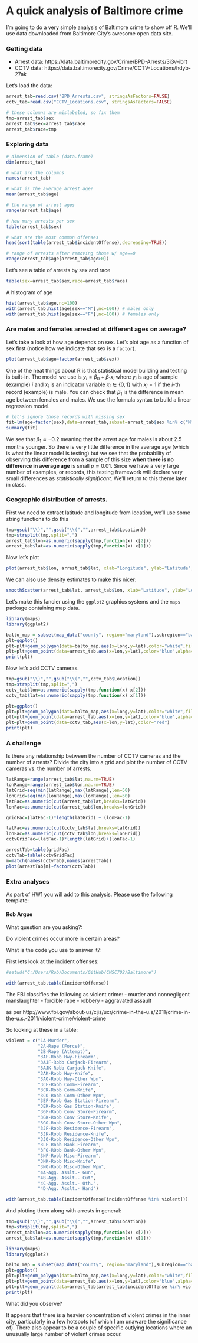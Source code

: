 A quick analysis of Baltimore crime
========================================================

I'm going to do a very simple analysis of Baltimore crime to show off R. We'll use data downloaded from Baltimore City's awesome open data site. 

### Getting data

* Arrest data: https://data.baltimorecity.gov/Crime/BPD-Arrests/3i3v-ibrt 
* CCTV data: https://data.baltimorecity.gov/Crime/CCTV-Locations/hdyb-27ak 

Let's load the data:
```r
arrest_tab=read.csv("BPD_Arrests.csv", stringsAsFactors=FALSE)
cctv_tab=read.csv("CCTV_Locations.csv", stringsAsFactors=FALSE)

# these columns are mislabeled, so fix them
tmp=arrest_tab$sex
arrest_tab$sex=arrest_tab$race
arrest_tab$race=tmp
```

### Exploring data

```r
# dimension of table (data.frame)
dim(arrest_tab)

# what are the columns
names(arrest_tab)

# what is the average arrest age?
mean(arrest_tab$age)

# the range of arrest ages
range(arrest_tab$age)

# how many arrests per sex
table(arrest_tab$sex)

# what are the most common offenses
head(sort(table(arrest_tab$incidentOffense),decreasing=TRUE))

# range of arrests after removing those w/ age==0
range(arrest_tab$age[arrest_tab$age>0])
```

Let's see a table of arrests by sex and race
```r
table(sex=arrest_tab$sex,race=arrest_tab$race)
```

A histogram of age

```r
hist(arrest_tab$age,nc=100)
with(arrest_tab,hist(age[sex=="M"],nc=100)) # males only
with(arrest_tab,hist(age[sex=="F"],nc=100)) # females only

```

### Are males and females arrested at different ages on average?

Let's take a look at how age depends on sex. Let's plot age as a function of sex first (notice how we indicate that sex is a `factor`). 

```r
plot(arrest_tab$age~factor(arrest_tab$sex))
```

One of the neat things about R is that statistical model building and testing is built-in. The model we use is $y_i=\beta_0+\beta_1 x_i$ where $y_i$ is age of sample (example) $i$ and $x_i$ is an indicator variable $x_i \in \{0,1\}$ with $x_i=1$ if the $i$-th record (example) is male. You can check that $\beta_1$ is the difference in mean age between females and males.
We use the formula syntax to build a linear regression model. 

```r
# let's ignore those records with missing sex
fit=lm(age~factor(sex),data=arrest_tab,subset=arrest_tab$sex %in% c("M","F"))
summary(fit)
```

We see that $\beta_1 \approx -0.2$ meaning that the arrest age for males is about 2.5 months younger. So there is very little difference in the average age (which is what the linear model is testing) but we see that the probability of observing this difference from a sample of this size **when there is no difference in average age** is small $p \approx 0.01$. Since we have a very large number of examples, or records, this testing framework will declare very small differences as *statistically significant*. We'll return to this theme later in class.


### Geographic distribution of arrests.

First we need to extract latitude and longitude from location, we'll use some string functions to do this

```r
tmp=gsub("\\)","",gsub("\\(","",arrest_tab$Location))
tmp=strsplit(tmp,split=",")
arrest_tab$lon=as.numeric(sapply(tmp,function(x) x[2]))
arrest_tab$lat=as.numeric(sapply(tmp,function(x) x[1]))
```

Now let's plot

```r
plot(arrest_tab$lon, arrest_tab$lat, xlab="Longitude", ylab="Latitude", main="Arrests in Baltimore")
```

We can also use density estimates to make this nicer:

```r
smoothScatter(arrest_tab$lat, arrest_tab$lon, xlab="Latitude", ylab="Longitude", main="Arrests in Baltimore")
```

Let's make this fancier using the `ggplot2` graphics systems and the `maps` package containing map data.

```r
library(maps)
library(ggplot2)

balto_map = subset(map_data("county", region="maryland"),subregion=="baltimore city")
plt=ggplot()
plt=plt+geom_polygon(data=balto_map,aes(x=long,y=lat),color="white",fill="gray40")
plt=plt+geom_point(data=arrest_tab,aes(x=lon,y=lat),color="blue",alpha=.1)
print(plt)
```

Now let's add CCTV cameras.

```r
tmp=gsub("\\)","",gsub("\\(","",cctv_tab$Location))
tmp=strsplit(tmp,split=",")
cctv_tab$lon=as.numeric(sapply(tmp,function(x) x[2]))
cctv_tab$lat=as.numeric(sapply(tmp,function(x) x[1]))

plt=ggplot()
plt=plt+geom_polygon(data=balto_map,aes(x=long,y=lat),color="white",fill="gray40")
plt=plt+geom_point(data=arrest_tab,aes(x=lon,y=lat),color="blue",alpha=.1)
plt=plt+geom_point(data=cctv_tab,aes(x=lon,y=lat),color="red")
print(plt)
```

### A challenge

Is there any relationship between the number of CCTV cameras and the number of arrests? Divide the city into a grid and plot the number of CCTV cameras vs. the number of arrests.

```r
latRange=range(arrest_tab$lat,na.rm=TRUE)
lonRange=range(arrest_tab$lon,na.rm=TRUE)
latGrid=seq(min(latRange),max(latRange),len=50)
lonGrid=seq(min(lonRange),max(lonRange),len=50)
latFac=as.numeric(cut(arrest_tab$lat,breaks=latGrid))
lonFac=as.numeric(cut(arrest_tab$lon,breaks=lonGrid))

gridFac=(latFac-1)*length(latGrid) + (lonFac-1)

latFac=as.numeric(cut(cctv_tab$lat,breaks=latGrid))
lonFac=as.numeric(cut(cctv_tab$lon,breaks=lonGrid))
cctvGridFac=(latFac-1)*length(latGrid)+(lonFac-1)

arrestTab=table(gridFac)
cctvTab=table(cctvGridFac)
m=match(names(cctvTab),names(arrestTab))
plot(arrestTab[m]~factor(cctvTab))
```


### Extra analyses

As part of HW1 you will add to this analysis. Please use the following template:

#### Rob Argue

What question are you asking?:

Do violent crimes occur more in certain areas?


What is the code you use to answer it?:

First lets look at the incident offenses:
```r
#setwd("C:/Users/Rob/Documents/GitHub/CMSC702/Baltimore")

with(arrest_tab,table(incidentOffense))
```


The FBI classifies the following as violent crime:
 - murder and nonnegligent manslaughter
 - forcible rape
 - robbery
 - aggravated assault

as per
http://www.fbi.gov/about-us/cjis/ucr/crime-in-the-u.s/2011/crime-in-the-u.s.-2011/violent-crime/violent-crime

So looking at these in a table:

```r
violent = c("1A-Murder",
            "2A-Rape (Force)",
            "2B-Rape (Attempt)",
            "3AF-Robb Hwy-Firearm",
            "3AJF-Robb Carjack-Firearm",
            "3AJK-Robb Carjack-Knife",
            "3AK-Robb Hwy-Knife",
            "3AO-Robb Hwy-Other Wpn",
            "3CF-Robb Comm-Firearm",
            "3CK-Robb Comm-Knife",
            "3CO-Robb Comm-Other Wpn",
            "3EF-Robb Gas Station-Firearm",
            "3EK-Robb Gas Station-Knife",
            "3GF-Robb Conv Store-Firearm",
            "3GK-Robb Conv Store-Knife",
            "3GO-Robb Conv Store-Other Wpn",
            "3JF-Robb Residence-Firearm",
            "3JK-Robb Residence-Knife",
            "3JO-Robb Residence-Other Wpn",
            "3LF-Robb Bank-Firearm",
            "3FO-RObb Bank-Other Wpn",
            "3NF-Robb Misc-Firearm",
            "3NK-Robb Misc-Knife",
            "3NO-Robb Misc-Other Wpn",
            "4A-Agg. Asslt.- Gun",
            "4B-Agg. Asslt.- Cut",
            "4C-Agg. Asslt.- Oth.",
            "4D-Agg. Asslt.- Hand")

with(arrest_tab,table(incidentOffense[incidentOffense %in% violent]))
```

And plotting them along with arrests in general:

```r
tmp=gsub("\\)","",gsub("\\(","",arrest_tab$Location))
tmp=strsplit(tmp,split=",")
arrest_tab$lon=as.numeric(sapply(tmp,function(x) x[2]))
arrest_tab$lat=as.numeric(sapply(tmp,function(x) x[1]))

library(maps)
library(ggplot2)

balto_map = subset(map_data("county", region="maryland"),subregion=="baltimore city")
plt=ggplot()
plt=plt+geom_polygon(data=balto_map,aes(x=long,y=lat),color="white",fill="gray40")
plt=plt+geom_point(data=arrest_tab,aes(x=lon,y=lat),color="blue",alpha=.1)
plt=plt+geom_point(data=arrest_tab[arrest_tab$incidentOffense %in% violent,],aes(x=lon,y=lat),color="red",alpha=.2)
print(plt)
```

What did you observe?

It appears that there is a heavier concentration of violent crimes in the inner city, particularly in a few hotspots (of which I am unaware the significance of). There also appear to be a couple of specific outlying locations where an unusually large number of violent crimes occur.